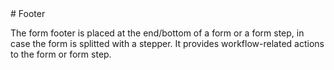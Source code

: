 
<Meta of={FormFooterStories} />

<div className="docs-title">
  # Footer

  <link-design of={JSON.stringify(FormFooterStories)}></link-design>
</div>

<div className="lead">
  The form footer is placed at the end/bottom of a form or a form step, in case the form is splitted with a stepper. It provides workflow-related actions to the form or form step.
</div>

<Canvas sourceState="shown" of={FormFooterStories.Default} />
<div className="hide-col-default">
  <Controls of={FormFooterStories.Default} />
</div>
